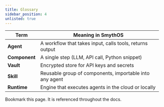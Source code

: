 ```yaml
---
title: Glossary
sidebar_position: 4
unlisted: true 
---
```


| Term | Meaning in SmythOS |
|------|-------------------|
| **Agent** | A workflow that takes input, calls tools, returns output |
| **Component** | A single step (LLM, API call, Python snippet) |
| **Vault** | Encrypted store for API keys and secrets |
| **Skill** | Reusable group of components, importable into any agent |
| **Runtime** | Engine that executes agents in the cloud or locally |

Bookmark this page. It is referenced throughout the docs.